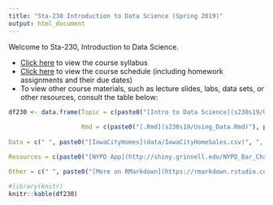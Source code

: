 ```yaml
---
title: "Sta-230 Introduction to Data Science (Spring 2019)"
output: html_document
---
```


Welcome to Sta-230, Introduction to Data Science. 

- [Click here](syllabus230s19.html) to view the course syllabus
- [Click here](schedule230s19.html) to view the course schedule (including homework assignments and their due dates)
- To view other course materials, such as lecture slides, labs, data sets, or other resources, consult the table below:


```r
df230 <- data.frame(Topic = c(paste0("[Intro to Data Science](s230s19/Using_Data.html)"), paste0("[Intro to `RStudio`](s230s19/Intro_to_R.html)"), paste0("[Tidy Data](s230s19/Tidy_Data.html)"), paste0("[Data Wrangling](s230s19/Data_Wrangling.html)"), paste0("[Merging and Joining](s230s19/Merging_and_Joining.html)"), paste0("[Intro to `ggplot`](s230s19/Intro_to_ggplot.html)"), paste0("[Extending `ggplot` with `plotly`](https://plotly-book.cpsievert.me/)"), paste0("[Maps in `ggplot`](s230s19/Intro_maps.html)", ", ", "[Maps using Shapefiles](s230s19/Maps_with_Shapefiles.html)"), paste0("[Intro to Strings](s230s19/Intro_to_Strings.html)"), paste0("[Intro to Web Scraping](s230s19/Intro_to_Web_Scraping.html)"), paste0("[Concepts in Statistical Modeling](s230s19/Modeling_Concepts_Lecture.pdf)"), paste0("[Intro to Supervised Learning with `Caret` ](s230s19/Intro_to_Supervised_Learning.html)"), paste0("[Principle Components Analysis ](s230s19/Intro_Unsupervised_Lecture.html)", " - ", "[PCA Lab](s230s19/PCA_tutorial.html)"), paste0("[An Example using `caret`](s230s19/Pima_Diabetes_Example.html)"),  paste0("[Variable Selection (part 1)](s230s19/var_sel1.html)"), paste0("[Clustering (part 1) ](s230s19/clustering_slides.html)", " - ", "[Clustering Lab](s230s19/clustering_tutorial.html)"),paste0("[Clustering (part 2) ](s230s19/clustering_slides2.html)", " - ", "[Clustering Lab](s230s19/clustering_tutorial.html)"), paste0("[Regression and Variable Selection (part 2)](s230s19/var_sel2.html)", " - ", "[Regression and Variable Selection Lab](s230s19/var_sel_lab.html)")),
                    
                    Rmd = c(paste0("[.Rmd](s230s19/Using_Data.Rmd)"), paste0("[.Rmd](s230s19/Intro_to_R.Rmd)"), paste0("[.Rmd](s230s19/Tidy_Data.Rmd)"), paste0("[.Rmd](s230s19/Data_Wrangling.Rmd)"), paste0("[.Rmd](s230s19/Merging_and_Joining.Rmd)"), paste0("[.Rmd](s230s19/Intro_to_ggplot.Rmd)"), " ", paste0("[.Rmd](s230s19/Intro_maps.Rmd)", ", ", "[.Rmd](s230s19/Maps_with_Shapefiles.Rmd)"), paste0("[.Rmd](s230s19/Intro_to_Strings.Rmd)"), paste0("[.Rmd](s230s19/Intro_to_Web_Scraping.Rmd)"), " ", paste0("[.Rmd](s230s19/Intro_to_Supervised_Learning.Rmd)"), ".Rmd", ".Rmd", paste0("[.Rmd](s230s19/var_sel1.Rmd)"), ".Rmd", ".Rmd", ".Rmd"),
                    
Data = c(" ", paste0("[IowaCityHomes](data/IowaCityHomeSales.csv)", ", ", "[CollegeData](data/CollegeData.csv)"), paste0("[Several data sets](https://github.com/ds4stats/r-tutorials/tree/master/tidying-data/data)"), paste0("[Colleges2015](https://raw.githubusercontent.com/ds4stats/r-tutorials/master/data-wrangling/data/colleges2015.csv)"), paste0("[Several data sets](https://github.com/ds4stats/r-tutorials/tree/master/merging/data)"), paste0("[Ames Housing](https://raw.githubusercontent.com/ds4stats/r-tutorials/master/data-viz/data/AmesHousing.csv)"), " ", paste0("[State Population Data](https://raw.githubusercontent.com/ds4stats/r-tutorials/master/intro-maps/data/StatePopulation.csv)", ", ", "[Global Terrorism Data](https://raw.githubusercontent.com/ds4stats/r-tutorials/master/maps-shapefiles/data/terrorismData.csv)"), " ", " ", " ", " ", " ", " ", " ",  paste0("[Plants](data/plants.data)", ", ", "[Online Retail](data/OnlineRetail.csv)"), " ", " "), 

Resources = c(paste0("[NYPD App](http://shiny.grinnell.edu/NYPD_Bar_Charts/)"), paste0("[College Data Dictionary](s230s19/CollegeDataDictionary.html)"), " ", " ", " ", " ", " ", paste0("[ne_50m_admin_0_countries](data/ne_50m_admin_0_countries.zip)"), " ", " ", " ", " ", " ", " ", paste0("[RShiny App Code](s230s19/app.R)"), " ",paste0("[Clustering Lab Hints](s230s19/Clustering_Hints.html)"), " "), 

Other = c(" ", paste0("[More on RMarkdown](https://rmarkdown.rstudio.com/lesson-1.html)", ", ", "[HW Template](s230s19/HW_Template.Rmd)"), paste0("[Hadley Wickham's Tidy Data Paper](http://vita.had.co.nz/papers/tidy-data.pdf)"), paste0("[Piping](s230s19/Piping.html)", ", ", paste0("[Base `R` vs dplyr ](https://rpubs.com/mccannecology/54011)")), paste0("[Project #1 Assignment](s230s19/project1.html)"), paste0("[`ggplot` Components Guide](https://ggplot2.tidyverse.org/reference/)"), paste0("[`plotly` `ggplot` Library](https://plot.ly/ggplot2/)"), " ", paste0("[`stringr` Cheatsheat](http://edrub.in/CheatSheets/cheatSheetStringr.pdf)")," ", paste0("[An Introduction to Statistical Learning](http://www-bcf.usc.edu/~gareth/ISL/)"), " ", paste0("[Project #2 Assignment](s230s19/project2.html)"), paste0("[Intepretable Machine Learning](https://christophm.github.io/interpretable-ml-book/index.html)"), " ", paste0("[Collection of Project #2 Apps](s230s19/s19_app_list.html)"), " ", paste0("[Final Project Assignment](s230s19/project3.html)")))

#library(knitr)
knitr::kable(df230)
```